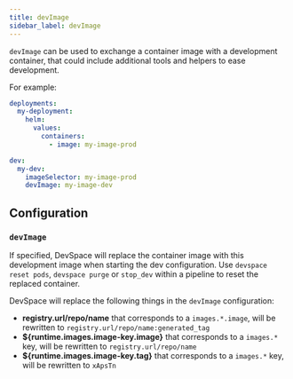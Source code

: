 ```yaml
---
title: devImage
sidebar_label: devImage
---
```


`devImage` can be used to exchange a container image with a development container, that could include additional tools and helpers to ease development.

For example:
```yaml
deployments:
  my-deployment:
    helm:
      values:
        containers:
          - image: my-image-prod

dev:
  my-dev:
    imageSelector: my-image-prod
    devImage: my-image-dev
```

## Configuration

### `devImage`

If specified, DevSpace will replace the container image with this development image when starting the dev configuration. Use `devspace reset pods`, `devspace purge` or `stop_dev` within a pipeline to reset the replaced container.

DevSpace will replace the following things in the `devImage` configuration:
- **registry.url/repo/name** that corresponds to a `images.*.image`, will be rewritten to `registry.url/repo/name:generated_tag`
- **${runtime.images.image-key.image}** that corresponds to a `images.*` key, will be rewritten to `registry.url/repo/name`
- **${runtime.images.image-key.tag}** that corresponds to a `images.*` key, will be rewritten to `xApsTn`

